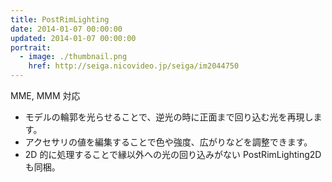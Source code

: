 ```yaml
---
title: PostRimLighting
date: 2014-01-07 00:00:00
updated: 2014-01-07 00:00:00
portrait:
  - image: ./thumbnail.png
    href: http://seiga.nicovideo.jp/seiga/im2044750
---
```



<DownloadLink path="mme-effects/PostRimLighting/PostRimLighting_r4.zip" />
<FaInline type="fas" icon="check" /> MME, MMM 対応

- モデルの輪郭を光らせることで、逆光の時に正面まで回り込む光を再現します。
- アクセサリの値を編集することで色や強度、広がりなどを調整できます。
- 2D 的に処理することで縁以外への光の回り込みがない PostRimLighting2D も同梱。
